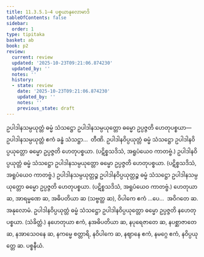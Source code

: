 ```yaml
---
title: 11.3.5.1–4 ပစ္စယာနုလောမာဒိ
tableOfContents: false
sidebar:
  order: 1
type: tipitaka
basket: ab
book: p2
review:
  current: review
  updated: '2025-10-23T09:21:06.874230'
  updated_by: ''
  notes: ''
  history:
  - state: review
    date: '2025-10-23T09:21:06.874230'
    updated_by: ''
    notes: ''
    previous_state: draft
---
```



<ReviewStatus review={frontmatter.review} showDetails={true} />

<HypothesisAnnotation frontmatter={frontmatter} />

<DynamicBreadcrumb />

<Division number="62" book="p2" e="ch" v="38" p="356">

<Paragraph number="3683" book="p2">
ဥပါဒါနသမ္ပယုတ္တံ ဓမ္မံ သံသဋ္ဌော ဥပါဒါနသမ္ပယုတ္တော ဓမ္မော ဥပ္ပဇ္ဇတိ ဟေတုပစ္စယာ—  ဥပါဒါနသမ္ပယုတ္တံ ဧကံ ခန္ဓံ သံသဋ္ဌာ…  တီဏိ.
</Paragraph>

<Paragraph number="3684" book="p2">
ဥပါဒါနဝိပ္ပယုတ္တံ ဓမ္မံ သံသဋ္ဌော ဥပါဒါနဝိပ္ပယုတ္တော ဓမ္မော ဥပ္ပဇ္ဇတိ ဟေတုပစ္စယာ. (ပဋိစ္စသဒိသံ, အရူပံယေဝ ကာတဗ္ဗံ.)
</Paragraph>

<Paragraph number="3685" book="p2">
ဥပါဒါနဝိပ္ပယုတ္တံ ဓမ္မံ သံသဋ္ဌော ဥပါဒါနသမ္ပယုတ္တော ဓမ္မော ဥပ္ပဇ္ဇတိ ဟေတုပစ္စယာ. (ပဋိစ္စသဒိသံ, အရူပံယေဝ ကာတဗ္ဗံ.)
</Paragraph>

<Paragraph number="3686" book="p2">
ဥပါဒါနသမ္ပယုတ္တဉ္စ ဥပါဒါနဝိပ္ပယုတ္တဉ္စ ဓမ္မံ သံသဋ္ဌော ဥပါဒါနသမ္ပယုတ္တော ဓမ္မော ဥပ္ပဇ္ဇတိ ဟေတုပစ္စယာ. (ပဋိစ္စသဒိသံ, အရူပံယေဝ ကာတဗ္ဗံ.)
</Paragraph>

<Paragraph number="3687" book="p2">
ဟေတုယာ ဆ, အာရမ္မဏေ ဆ, အဓိပတိယာ ဆ (သဗ္ဗတ္ထ ဆ), ဝိပါကေ ဧကံ …ပေ…  အဝိဂတေ ဆ.

</Paragraph>
</Division>

<Paragraph number="3688" type="center" book="p2">
အနုလောမံ.


</Paragraph>

<Paragraph number="3689" book="p2">
ဥပါဒါနဝိပ္ပယုတ္တံ ဓမ္မံ သံသဋ္ဌော ဥပါဒါနဝိပ္ပယုတ္တော ဓမ္မော ဥပ္ပဇ္ဇတိ နဟေတုပစ္စယာ. (သံခိတ္တံ.)
</Paragraph>

<Paragraph number="3690" book="p2">
နဟေတုယာ ဧကံ, နအဓိပတိယာ ဆ, နပုရေဇာတေ ဆ, နပစ္ဆာဇာတေ ဆ, နအာသေဝနေ ဆ, နကမ္မေ စတ္တာရိ, နဝိပါကေ ဆ, နဈာနေ ဧကံ, နမဂ္ဂေ ဧကံ, နဝိပ္ပယုတ္တေ ဆ.

</Paragraph>

<Paragraph number="3691" type="center" book="p2">
ပစ္စနီယံ.
</Paragraph>